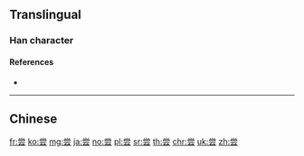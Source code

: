 {{character info/new}}
{{also|嘗|嚐}}
==Translingual==

===Han character===
{{Han char|rn=42|rad=小|as=06|sn=9|four=|canj=FBMMI|ids=⿱龸云}}

====References====
* {{Han ref|kx=0297.151|hdz=10564.100|uh=5C1D|ud=23581}}

----

==Chinese==
{{zh-see|嘗}}

[[fr:尝]]
[[ko:尝]]
[[mg:尝]]
[[ja:尝]]
[[no:尝]]
[[pl:尝]]
[[sr:尝]]
[[th:尝]]
[[chr:尝]]
[[uk:尝]]
[[zh:尝]]